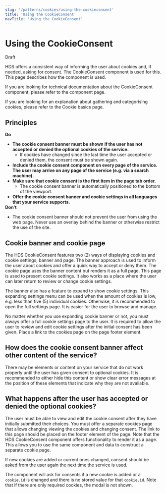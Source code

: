 ```yaml
---
slug: '/patterns/cookies/using-the-cookieconsent'
title: 'Using the CookieConsent'
navTitle: 'Using the CookieConsent'
---
```



# Using the CookieConsent

<StatusLabel variant="rounded" type="error">Draft</StatusLabel>

<LeadParagraph>
  HDS offers a consistent way of informing the user about cookies and, if needed, asking for consent. The CookieConsent
  component is used for this. This page describes how the component is used.
</LeadParagraph>

If you are looking for technical documentation about the CookieConsent component, please refer to <InternalLink href="/components/cookie-consent">the component page.</InternalLink>

If you are looking for an explanation about gathering and categorising cookies, please refer to <InternalLink href="/patterns/cookies/basics">the Cookie basics page.</InternalLink>

## Principles

<div
  class="guideline-do"
  style="background: var(--color-success-light); padding: var(--spacing-s); margin-bottom: var(--spacing-layout-2-xs); max-width:600px;"
>
  <div class="guideline-do-label" style="color:var(--color-success); margin-bottom:var(--spacing-s);">
    <IconCheck style={{ marginRight: 'var(--spacing-3-xs)', verticalAlign: 'middle' }} size="s" />
    <strong>Do</strong>
  </div>
  <ul style="margin-bottom:0;">
    <li>
      <strong>
        The cookie consent banner must be shown if the user has not accepted or denied the optional cookies of the
        service.
      </strong>
      <ul style="margin-top:0;">
        <li>
          If cookies have changed since the last time the user accepted or denied them, the consent must be shown again.
        </li>
      </ul>
    </li>
    <li>
      <strong>
        Include the cookie consent component on every page of the service. The user may arrive on any page of the
        service (e.g. via a search machine).
      </strong>
    </li>
    <li>
      <strong>Make sure that cookie consent is the first item in the page tab order.</strong>
      <ul style="margin-top:0;">
        <li>The cookie consent banner is automatically positioned to the bottom of the viewport.</li>
      </ul>
    </li>
    <li>
      <strong>Offer the cookie consent banner and cookie settings in all languages that your service supports.</strong>
    </li>
  </ul>
</div>

<div
  class="guideline-dont"
  style="background: var(--color-error-light); padding: var(--spacing-s); margin-bottom: var(--spacing-layout-2-xs); max-width:600px;"
>
  <div class="guideline-dont-label" style="color:var(--color-error); margin-bottom:var(--spacing-s);">
    <IconError style={{ marginRight: 'var(--spacing-3-xs)', verticalAlign: 'middle' }} size="s" />
    <strong>Don't</strong>
  </div>
  <ul style="margin-bottom:0;">
    <li>
      The cookie consent banner should not prevent the user from using the web page. Never use an overlay behind the
      banner or otherwise restrict the use of the site.
    </li>
  </ul>
</div>

## Cookie banner and cookie page

The HDS CookieConsent features two (2) ways of displaying cookies and cookie settings; banner and page. The banner approach is used to inform the user about cookies and offer a quick way to accept or deny them. The cookie page uses the banner content but renders it as a full page. This page is used to present cookie settings. It also works as a place where the user can later return to review or change cookie settings.

The banner also has a feature to expand to show cookie settings. This expanding settings menu can be used when the amount of cookies is low, e.g. less than five (5) individual cookies. Otherwise, it is recommended to open the full settings page. It is easier for the user to browse and manage.

No matter whether you use expanding cookie banner or not, you must always offer a full cookie settings page to the user. It is required to allow the user to review and edit cookie settings after the initial consent has been given. Place a link to the cookies page on the page footer element.

## How does the cookie consent banner affect other content of the service?

There may be elements or content on your service that do not work properly until the user has given consent to optional cookies. It is recommended to either hide this content or show clear error messages at the position of these elements that indicate why they are not available.

## What happens after the user has accepted or denied the optional cookies?

The user must be able to view and edit the cookie consent after they have initially submitted their choices. You must offer a separate cookies page that allows changing viewing the cookies and changing consent. The link to this page should be placed on the footer element of the page. Note that the HDS CookieConsent component offers functionality to render it as a page. This allows you to use the same component and data to construct a separate cookie page.

If new cookies are added or current ones changed, consent should be asked from the user again the next time the service is used.

The component will ask for consents if a new cookie is added or a `cookie.id` is changed and there is no stored value for that `cookie.id`. Note that if there are only required cookies, the modal is not shown.
